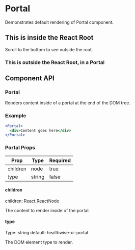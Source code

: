 

<Meta
  title="Dev Utilities/Portal"
  component={Portal}
/>

# Portal

Demonstrates default rendering of Portal component.

<Preview>
  <Story name="default">
    <div>
      <h2>This is inside the React Root</h2>
      <p>Scroll to the bottom to see outside the root.</p>
      <Portal><h3>This is outside the React Root, in a Portal</h3></Portal>
    </div>
  </Story>
</Preview>

## Component API

### Portal
Renders content inside of a portal at the end of the DOM tree.

### Example
```jsx
<Portal>
  <div>Content goes here</div>
</Portal>
```

### Portal Props

| Prop | Type |	Required |
|--- | --- | --- |
| children | node | true |
| type | string | false |

#### children
children: React.ReactNode

The content to render inside of the portal.

#### type
Type: string default: healthwise-ui-portal

The DOM element type to render.
